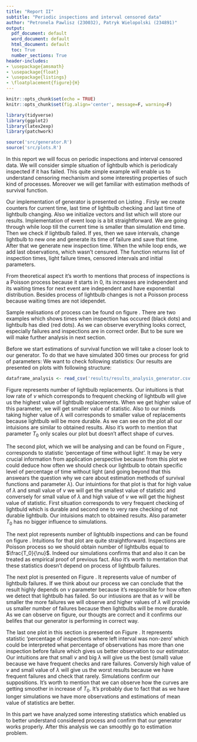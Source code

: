 ```yaml
---
title: "Report II"
subtitle: "Periodic inspections and interval censored data"
author: "Petronela Pawlisz (230032), Patryk Wielopolski (234891)"
output:
  pdf_document: default
  word_document: default
  html_document: default
  toc: True
  number_sections: True
header-includes:
- \usepackage{amsmath}
- \usepackage{float}
- \usepackage{listings}
- \floatplacement{figure}{H}
---
```


```r
knitr::opts_chunk$set(echo = TRUE)
knitr::opts_chunk$set(fig.align='center', message=F, warning=F) 
```

```r
library(tidyverse)
library(ggplot2)
library(latex2exp)
library(patchwork)

source('src/generator.R')
source('src/plots.R')
```

\section{Introduction}
In this report we will focus on periodic inspections and interval censored data. We will consider simple situation of lightbulb which is periodicaly inspected if it has failed. This quite simple example will enable us to understand censoring mechanism and some interesting properties of such kind of processes. Moreover we will get familiar with estimation methods of survival function.

\section{Generator}
Our implementation of generator is presented on Listing \ref{lst:generator}. Firsly we create counters for current time, last time of lightbulb checking and last time of lightbulb changing. Also we initialize vectors and list which will store our results. Implementation of event loop is a bit straightforward. We are going through while loop till the current time is smaller than simulation end time. Then we check if lightbulb failed. If yes, then we save intervals, change lightbulb to new one and generate its time of failure and save that time. After that we generate new inspection time. When the while loop ends, we add last observations, which wasn't censured. The function returns list of inspection times, light failure times, censored intervals and initial parameters.

\lstinputlisting[language=R, caption=Implementation of generator., label={lst:generator}, captionpos=b]{src/generator.R}

From theoretical aspect it's worth to mentions that process of inspections is a Poisson process because it starts in 0, its increases are independent and its waiting times for next event are independent and have exponential distribution. Besides process of lightbulb changes is not a Poisson process because waiting times are not idependet.

Sample realisations of process can be found on figure \ref{fig:sample}. There are two examples which shows times when inspection has occured (black dots) and lightbulb has died (red dots). As we can observe everything looks correct, especially failures and inspections are in correct order. But to be sure we will make further analysis in next section.

\begin{figure}
```r
data1 <- generate_censored_data(1, 3, 30)

p1 <- realisation_of_the_process(data1) +
  ggtitle('Sample realistions of the process.') +
  xlim(0, 30)

data2 <- generate_censored_data(1, 3, 30)

p2 <- realisation_of_the_process(data2) +
  theme(axis.text.y = element_blank(),
        legend.position = 'bottom') +
  xlim(0, 30)

p1 / p2
```
\caption{Sample realisation of the process.}
\label{fig:sample}
\end{figure}


\section{Analysis of generator}

Before we start estimations of survival function we will take a closer look to our generator. To do that we have simulated 300 times our process for grid of parameters:
\begin{itemize}
  \item $\lambda$ - $[1, 10]$ with step equal 1,
  \item $\nu$ - $[1, 10]$ with step equal 1,
  \item $T_{0}$ - $[100, 700]$ with step equal 300.
\end{itemize}

We want to check following statistics:
\begin{itemize}
  \item number of lightbulb replacements,
  \item percentage of time without light,
  \item number of lightbulb inspections,
  \item number of lightbulb failures,
  \item percentage of inspections where left interval was non-zero.
\end{itemize}

Our results are presented on plots with following structure:
\begin{itemize}
  \item x-axis contains $\lambda$ - lightbulb failure rate,
  \item y-axis contains value of statistics,
  \item color represents $\nu$ - inspection rate,
  \item grid represents $T_{0}$ value.
\end{itemize}

```r
dataframe_analysis <- read_csv('results/results_analysis_generator.csv')
```

Figure \ref{fig:replacements} represents number of lightbulb replacements. Our intuitions is that low rate of $\nu$ which corresponds to frequent checking of lightbulb will give us the highest value of lightbulb replacements. When we get higher value of this parameter, we will get smaller value of statistic. Also to our minds taking higher value of $\lambda$ will corresponds to smaller value of replacements because lightbulb will be more durable. As we can see on the plot all our intuisions are similar to obtained results. Also it's worth to mention that parameter $T_0$ only scales our plot but doesn't affect shape of curves.

\begin{figure}
```r
dataframe_analysis %>% 
  ggplot(aes(x = lambda, y = replacements, group = nu, color = nu)) +
  geom_point() +
  geom_line() +
  facet_grid(~T0) +
  xlab(TeX('$\\lambda$ - lightbulb failure rate')) +
  ylab(TeX('Number of lightbulb replacements.')) +
  ggtitle('Number of lightbulb replacements.') +
  theme_minimal()
```
\caption{Number of lightbulb replacements in setup of different parameters of process. Color represents value of $\nu$ - inspection rate.}
\label{fig:replacements}
\end{figure}

The second plot, which we will be analysing and can be found on Figure \ref{fig:without}, corresponds to statistic 'percentage of time without light'. It may be very crucial information from application perspective because from this plot we could deduce how often we should check our lightbulb to obtain specific level of percentage of time without light (and going beyond that this answears the question why we care about estimation methods of survival functions and parameter $\lambda$). Our intuintions for that plot is that for high value of $\lambda$ and small value of $\nu$ we will get the smallest value of statistic and conversely for small value of $\lambda$ and high value of $\nu$ we will get the highest value of statistic. First situation corresponds to very frequent checking of lightbuld which is durable and second one to very rare checking of not durable lightbulb. Our intuisions match to obtained results. Also parameter $T_0$ has no bigger influence to simulations.

\begin{figure}
```r
dataframe_analysis %>% 
  ggplot(aes(x = lambda, y = without, group = nu, color = nu)) +
  geom_point() +
  geom_line() +
  facet_grid(~T0) +
  xlab(TeX('$\\lambda$ - lightbulb failure rate')) +
  ylab(TeX('Percentage of time without light.')) +
  ggtitle('Percentage of time without light.') +
  theme_minimal()
```
\caption{Percentage of time without light in setup of different parameters of process. Color represents value of $\nu$ - inspection rate.}
\label{fig:without}
\end{figure}

The next plot represents number of lightublb inspections and can be found on figure \ref{fig:inspections}. Intuitions for that plot are quite straightforward. Inspections are Poisson process so we should obtain number of lightbulbs equal to $\frac{T_0}{\nu}$. Indeed our simulations confirms that and also it can be treated as empirical proof of previous fact. Also it's worth to mentation that these statistics doesn't depend on process of lightbulb failures.

\begin{figure}
```r
dataframe_analysis %>% 
  ggplot(aes(x = lambda, y = inspections, group = nu, color = nu)) +
  geom_point() +
  geom_line() +
  facet_grid(~T0) +
  xlab(TeX('$\\lambda$ - lightbulb failure rate')) +
  ylab(TeX('Number of lightbulb inspections.')) +
  ggtitle('Number of lightbulb inspections.') +
  theme_minimal()
```
\caption{Number of lightbulb inspections in setup of different parameters of process. Color represents value of $\nu$ - inspection rate.}
\label{fig:inspections}
\end{figure}

The next plot is presented on Figure \ref{fig:failures}. It represents value of number of lightbulb failures. If we think about our process we can conclude that the result highly depends on $\nu$ parameter because it's responsible for how often we detect that lightbulb has failed. So our intiusions are that as $\nu$ will be smaller the more failures we will observe and higher values of $\lambda$ will provide us smaller number of failures because then lightbulbs will be more durable. As we can observe on figure, our thougts are correct and it confirms our belifes that our generator is performing in correct way.

\begin{figure}
```r
dataframe_analysis %>% 
  ggplot(aes(x = lambda, y = failures, group = nu, color = nu)) +
  geom_point() +
  geom_line() +
  facet_grid(~T0) +
  xlab(TeX('$\\lambda$ - lightbulb failure rate')) +
  ylab(TeX('Number of lightbulb failures.')) +
  ggtitle('Number of lightbulb failures.') +
  theme_minimal()
```
\caption{Number of lightbulb failures in setup of different parameters of process. Color represents value of $\nu$ - inspection rate.}
\label{fig:failures}
\end{figure}

The last one plot in this section is presented on Figure \ref{fig:non-zero}. It represents statistic 'percentage of inspections where left interval was non-zero' which could be interpreted what percentage of observations has more than one inspection before failure which gives us better observation to our estimator. Our intuitions are that small $\nu$ and big $\lambda$ will give us the best (small) value because we have frequent checks and rare failures. Conversly high value of $\nu$ and small value of $\lambda$ will give us the worst results because we have frequent failures and check that rarely. Simulations confirm our suppositions. It's worth to mention that we can observe how the curves are getting smoother in increase of $T_0$. It's probably due to fact that as we have longer simulations we have more observations and estimations of mean value of statistics are better.
\begin{figure}
```r
dataframe_analysis %>% 
  ggplot(aes(x = lambda, y = nonzero.left, group = nu, color = nu)) +
  geom_point() +
  geom_line() +
  facet_grid(~T0) +
  xlab(TeX('$\\lambda$ - lightbulb failure rate')) +
  ylab(TeX('Percentage of inspections where left interval was non-zero')) +
  ggtitle('Percentage of inspections where left interval was non-zero.') +
  theme_minimal()
```
\caption{Percentage of inspections where left interval was non-zero in setup of different parameters of process. Color represents value of $\nu$ - inspection rate.}
\label{fig:non-zero}
\end{figure}

In this part we have analyzed some interesting statistics which enabled us to better understand considered process and confirm that our generator works properly. After this analysis we can smoothly go to estimation problem.
